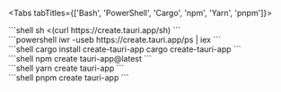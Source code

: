 
<Tabs tabTitles={['Bash', 'PowerShell', 'Cargo', 'npm', 'Yarn', 'pnpm']}>
  <div slot="Bash">
    ```shell
    sh <(curl https://create.tauri.app/sh)
    ```
  </div>
  <div slot="PowerShell">
    ```powershell
    iwr -useb https://create.tauri.app/ps | iex
    ```
  </div>
  <div slot="Cargo">
    ```shell
    cargo install create-tauri-app
    cargo create-tauri-app
    ```
  </div>
  <div slot="npm">
    ```shell
    npm create tauri-app@latest
    ```
  </div>
  <div slot="Yarn">
    ```shell
    yarn create tauri-app
    ```
  </div>
  <div slot="pnpm">
    ```shell
    pnpm create tauri-app
    ```
  </div>
</Tabs>
